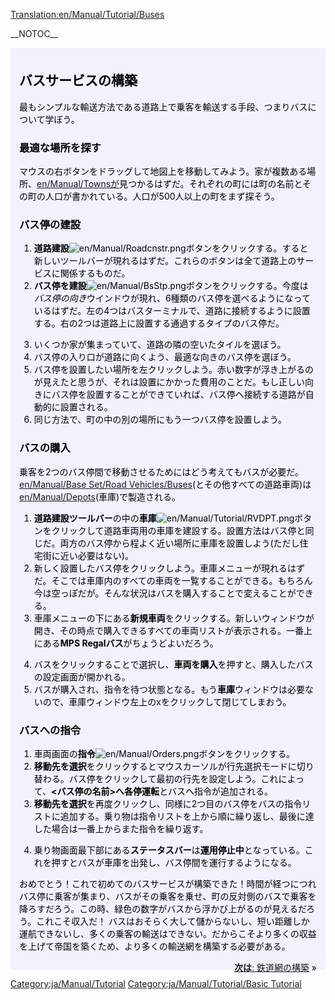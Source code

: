 [[Translation:en/Manual/Tutorial/Buses]]

__NOTOC__
{{en/Tabs|5|2
|ja/Manual/Tutorial/Main Page|1. はじめに<!--
-->|ja/Manual/Tutorial/Buses|2. バス<!--
-->|ja/Manual/Tutorial/Trains|3. 鉄道<!--
-->|ja/Manual/Tutorial/Planes|4. 飛行機<!--
-->|ja/Manual/Tutorial/Conclusion|5. おわりに}}
<div style="padding:.5em 1em 1em 1em; border-top:none; background-color:#f1f2fe; color:#000;">
{{ja/Manual/Tutorial/Navigation}}
==バスサービスの構築==
最もシンプルな輸送方法である道路上で乗客を輸送する手段、つまりバスについて学ぼう。
===最適な場所を探す===
マウスの右ボタンをドラッグして地図上を移動してみよう。家が複数ある場所、[[en/Manual/Towns]]が見つかるはずだ。それぞれの町には町の名前とその町の人口が書かれている。人口が500人以上の町をまず探そう。

===バス停の建設===
# '''道路建設'''[[File:en/Manual/Roadcnstr.png]]ボタンをクリックする。すると新しいツールバーが現れるはずだ。これらのボタンは全て道路上のサービスに関係するものだ。
#'''バス停を建設'''[[File:en/Manual/BsStp.png]]ボタンをクリックする。今度は''バス停の向き''ウインドウが現れ、6種類のバス停を選べるようになっているはずだ。左の4つはバスターミナルで、道路に接続するように設置する。右の2つは道路上に設置する通過するタイプのバス停だ。
{{en/Phototable|[[File:en/Manual/Tutorial bus 2.png]]|バス停の向きと設置場所|none|6=:}}
<ol start="3">
<li>いくつか家が集まっていて、道路の隣の空いたタイルを選ぼう。
<li>バス停の入り口が道路に向くよう、最適な向きのバス停を選ぼう。
<li>バス停を設置したい場所を左クリックしよう。赤い数字が浮き上がるのが見えたと思うが、それは設置にかかった費用のことだ。もし正しい向きにバス停を設置することができていれば、バス停へ接続する道路が自動的に設置される。
<li>同じ方法で、町の中の別の場所にもう一つバス停を設置しよう。
</ol>
{{en/Phototable|[[File:en/Manual/Tutorial bus 4.png|400px]]|2つのバス停が設置できた。|none|6=:}}

===バスの購入===
乗客を2つのバス停間で移動させるためにはどう考えてもバスが必要だ。[[en/Manual/Base Set/Road Vehicles/Buses]](とその他すべての道路車両)は [[en/Manual/Depots]](車庫)で製造される。
#'''道路建設ツールバー'''の中の'''車庫'''[[File:en/Manual/Tutorial/RVDPT.png]]ボタンをクリックして道路車両用の車庫を建設する。設置方法はバス停と同じだ。両方のバス停から程よく近い場所に車庫を設置しよう(ただし住宅街に近い必要はない)。
#新しく設置したバス停をクリックしよう。車庫メニューが現れるはずだ。そこでは車庫内のすべての車両を一覧することができる。もちろん今は空っぽだが。そんな状況はバスを購入することで変えることができる。
#車庫メニューの下にある'''新規車両'''をクリックする。新しいウィンドウが開き、その時点で購入できるすべての車両リストが表示される。一番上にある'''MPS Regalバス'''がちょうどよいだろう。
{{en/Phototable|[[File:en/Manual/Tutorial bus 5.png]]|車庫の中|none|6=:}}
<ol start="4">
<li>バスをクリックすることで選択し、'''車両を購入'''を押すと、購入したバスの設定画面が開かれる。
<li>バスが購入され、指令を待つ状態となる。もう'''車庫'''ウィンドウは必要ないので、車庫ウィンドウ左上のxをクリックして閉じてしまおう。
</ol>

===バスへの指令===
#車両画面の'''指令'''[[File:en/Manual/Orders.png]]ボタンをクリックする。
#'''移動先を選択'''をクリックするとマウスカーソルが行先選択モードに切り替わる。バス停をクリックして最初の行先を設定しよう。これによって、'''<バス停の名前>へ各停運転'''とバスへ指令が追加される。
#'''移動先を選択'''を再度クリックし、同様に2つ目のバス停をバスの指令リストに追加する。乗り物は指令リストを上から順に繰り返し、最後に達した場合は一番上からまた指令を繰り返す。
{{en/Phototable|[[File:en/Manual/Tutorial bus 6.png]]|バスへの指令|none|6=:}}
<ol start="4">
<li>乗り物画面最下部にある'''ステータスバー'''は'''運用停止中'''となっている。これを押すとバスが車庫を出発し、バス停間を運行するようになる。
</ol>
{{en/Phototable|[[File:en/Manual/Tutorial bus 7.png]]|初めてのバスがバス停に到着するところ|none|6=:}}
おめでとう！これで初めてのバスサービスが構築できた！時間が経つにつれバス停に乗客が集まり、バスがその乗客を乗せ、町の反対側のバスで乗客を降ろすだろう。この時、緑色の数字がバスから浮かび上がるのが見えるだろう。これこそ収入だ！
バスはおそらく大して儲からないし、短い距離しか運航できないし、多くの乗客の輸送はできない。だからこそより多くの収益を上げて帝国を築くため、より多くの輸送網を構築する必要がある。



<span style="float: right">[[ja/Manual/Tutorial/Trains|'''次は''': 鉄道網の構築]] &raquo;</span>
</div>
[[Category:ja/Manual/Tutorial]]
[[Category:ja/Manual/Tutorial/Basic Tutorial]]